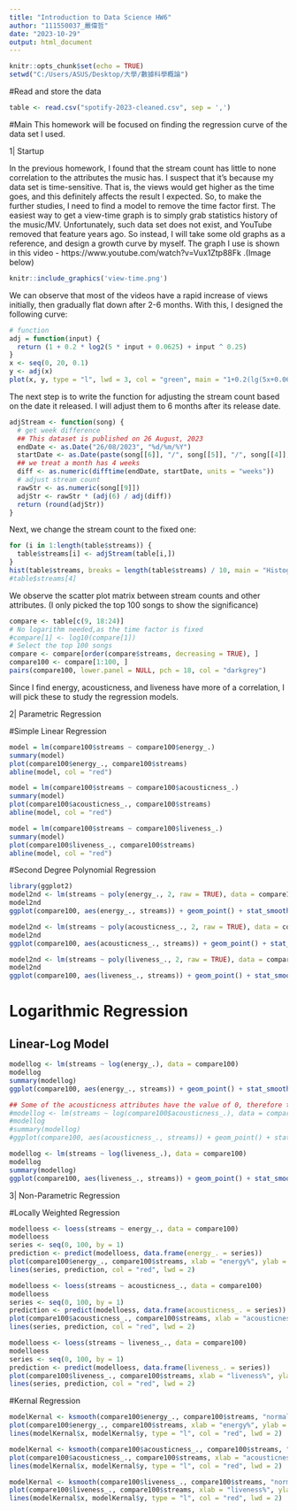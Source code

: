 ```yaml
---
title: "Introduction to Data Science HW6"
author: "111550037_嚴偉哲"
date: "2023-10-29"
output: html_document
---
```


```r
knitr::opts_chunk$set(echo = TRUE)
setwd("C:/Users/ASUS/Desktop/大學/數據科學概論")
```

#Read and store the data

```r
table <- read.csv("spotify-2023-cleaned.csv", sep = ',')
```

#Main
This homework will be focused on finding the regression curve of the data set I used.

1| Startup

  In the previous homework, I found that the stream count has little to none correlation to the attributes the music has. I suspect that it's because my data set is time-sensitive. That is, the views would get higher as the time goes, and this definitely affects the result I expected. So, to make the further studies, I need to find a model to remove the time factor first.
  The easiest way to get a view-time graph is to simply grab statistics history of the music/MV. Unfortunately, such data set does not exist, and YouTube removed that feature years ago. So instead, I will take some old graphs as a reference, and design a growth curve by myself.
 The graph I use is shown in this video - https://www.youtube.com/watch?v=Vux1Ztp88Fk .(Image below)
 
```r
knitr::include_graphics('view-time.png')
```
  We can observe that most of the videos have a rapid increase of views initially, then gradually flat down after 2-6 months. With this, I designed the following curve:

```r
# function
adj = function(input) {
  return (1 + 0.2 * log2(5 * input + 0.0625) + input ^ 0.25)
}
x <- seq(0, 20, 0.1)
y <- adj(x)
plot(x, y, type = "l", lwd = 3, col = "green", main = "1+0.2(lg(5x+0.0625))+x^0.25", ylab = "Stream Count (relative)", xlab = "Month Since Released")
```
The next step is to write the function for adjusting the stream count based on the date it released. I will adjust them to 6 months after its release date.

```r
adjStream <- function(song) {
  # get week difference
  ## This dataset is published on 26 August, 2023
  endDate <- as.Date("26/08/2023", "%d/%m/%Y")
  startDate <- as.Date(paste(song[[6]], "/", song[[5]], "/", song[[4]], sep = ""), "%d/%m/%Y")
  ## we treat a month has 4 weeks
  diff <- as.numeric(difftime(endDate, startDate, units = "weeks"))
  # adjust stream count
  rawStr <- as.numeric(song[[9]])
  adjStr <- rawStr * (adj(6) / adj(diff))
  return (round(adjStr))
}
```

Next, we change the stream count to the fixed one:

```r
for (i in 1:length(table$streams)) {
  table$streams[i] <- adjStream(table[i,])
}
hist(table$streams, breaks = length(table$streams) / 10, main = "Histogram of Adjusted Stream Counts")
#table$streams[4]
```
  We observe the scatter plot matrix between stream counts and other attributes. (I only picked the top 100 songs to show the significance)

```r
compare <- table[c(9, 18:24)]
# No logarithm needed,as the time factor is fixed
#compare[1] <- log10(compare[1])
# Select the top 100 songs
compare <- compare[order(compare$streams, decreasing = TRUE), ]
compare100 <- compare[1:100, ]
pairs(compare100, lower.panel = NULL, pch = 18, col = "darkgrey")
```
Since I find energy, acousticness, and liveness have more of a correlation, I will pick these to study the regression models.

2| Parametric Regression

#Simple Linear Regression

```r
model = lm(compare100$streams ~ compare100$energy_.)
summary(model)
plot(compare100$energy_., compare100$streams)
abline(model, col = "red")
```
```r
model = lm(compare100$streams ~ compare100$acousticness_.)
summary(model)
plot(compare100$acousticness_., compare100$streams)
abline(model, col = "red")
```
```r
model = lm(compare100$streams ~ compare100$liveness_.)
summary(model)
plot(compare100$liveness_., compare100$streams)
abline(model, col = "red")
```
#Second Degree Polynomial Regression

```r
library(ggplot2)
model2nd <- lm(streams ~ poly(energy_., 2, raw = TRUE), data = compare100)
model2nd
ggplot(compare100, aes(energy_., streams)) + geom_point() + stat_smooth(method = lm, formula = y ~ poly(x, 2, raw = TRUE))
```
```r
model2nd <- lm(streams ~ poly(acousticness_., 2, raw = TRUE), data = compare100)
model2nd
ggplot(compare100, aes(acousticness_., streams)) + geom_point() + stat_smooth(method = lm, formula = y ~ poly(x, 2, raw = TRUE))
```
```r
model2nd <- lm(streams ~ poly(liveness_., 2, raw = TRUE), data = compare100)
model2nd
ggplot(compare100, aes(liveness_., streams)) + geom_point() + stat_smooth(method = lm, formula = y ~ poly(x, 2, raw = TRUE))
```
# Logarithmic Regression

## Linear-Log Model

```r
modellog <- lm(streams ~ log(energy_.), data = compare100)
modellog
summary(modellog)
ggplot(compare100, aes(energy_., streams)) + geom_point() + stat_smooth(method = lm, formula = y ~ log(x))
```
```r
## Some of the acousticness attributes have the value of 0, therefore the log regression is not doable. 
#modellog <- lm(streams ~ log(compare100$acousticness_.), data = compare100)
#modellog
#summary(modellog)
#ggplot(compare100, aes(acousticness_., streams)) + geom_point() + stat_smooth(method = lm, formula = y ~ log(x))
```

```r
modellog <- lm(streams ~ log(liveness_.), data = compare100)
modellog
summary(modellog)
ggplot(compare100, aes(liveness_., streams)) + geom_point() + stat_smooth(method = lm, formula = y ~ log(x))
```

3| Non-Parametric Regression

#Locally Weighted Regression

```r
modelloess <- loess(streams ~ energy_., data = compare100)
modelloess
series <- seq(0, 100, by = 1)
prediction <- predict(modelloess, data.frame(energy_. = series))
plot(compare100$energy_., compare100$streams, xlab = "energy%", ylab = "stream count")
lines(series, prediction, col = "red", lwd = 2)
```
```r
modelloess <- loess(streams ~ acousticness_., data = compare100)
modelloess
series <- seq(0, 100, by = 1)
prediction <- predict(modelloess, data.frame(acousticness_. = series))
plot(compare100$acousticness_., compare100$streams, xlab = "acousticness%", ylab = "stream count")
lines(series, prediction, col = "red", lwd = 2)
```
```r
modelloess <- loess(streams ~ liveness_., data = compare100)
modelloess
series <- seq(0, 100, by = 1)
prediction <- predict(modelloess, data.frame(liveness_. = series))
plot(compare100$liveness_., compare100$streams, xlab = "liveness%", ylab = "stream count")
lines(series, prediction, col = "red", lwd = 2)
```
#Kernal Regression

```r
modelKernal <- ksmooth(compare100$energy_., compare100$streams, "normal", 1)
plot(compare100$energy_., compare100$streams, xlab = "energy%", ylab = "stream count")
lines(modelKernal$x, modelKernal$y, type = "l", col = "red", lwd = 2)
```
```r
modelKernal <- ksmooth(compare100$acousticness_., compare100$streams, "normal", 1)
plot(compare100$acousticness_., compare100$streams, xlab = "acousticness%", ylab = "stream count")
lines(modelKernal$x, modelKernal$y, type = "l", col = "red", lwd = 2)
```
```r
modelKernal <- ksmooth(compare100$liveness_., compare100$streams, "normal", 1)
plot(compare100$liveness_., compare100$streams, xlab = "liveness%", ylab = "stream count")
lines(modelKernal$x, modelKernal$y, type = "l", col = "red", lwd = 2)
```